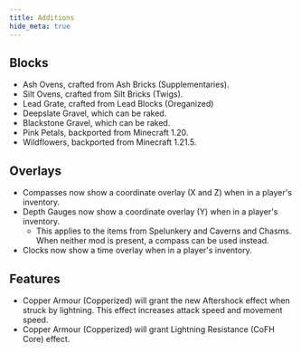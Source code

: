 ```yaml
---
title: Additions
hide_meta: true
---
```


## Blocks
- Ash Ovens, crafted from Ash Bricks (Supplementaries).
- Silt Ovens, crafted from Silt Bricks (Twigs).
- Lead Grate, crafted from Lead Blocks (Oreganized)
- Deepslate Gravel, which can be raked.
- Blackstone Gravel, which can be raked.
- Pink Petals, backported from Minecraft 1.20.
- Wildflowers, backported from Minecraft 1.21.5.

## Overlays
- Compasses now show a coordinate overlay (X and Z) when in a player's inventory.
- Depth Gauges now show a coordinate overlay (Y) when in a player's inventory.
  - This applies to the items from Spelunkery and Caverns and Chasms. When neither mod is present, a compass can be used instead.
- Clocks now show a time overlay when in a player's inventory.

## Features
- Copper Armour (Copperized) will grant the new Aftershock effect when struck by lightning. This effect increases attack speed and movement speed.
- Copper Armour (Copperized) will grant Lightning Resistance (CoFH Core) effect.


